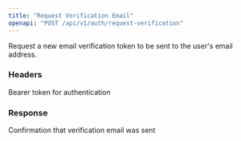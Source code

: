 ```yaml
---
title: "Request Verification Email"
openapi: "POST /api/v1/auth/request-verification"
---
```


Request a new email verification token to be sent to the user's email address.

### Headers

<ParamField header="Authorization" type="string" required>
  Bearer token for authentication
</ParamField>

### Response

<ResponseField name="message" type="string">
  Confirmation that verification email was sent
</ResponseField>
